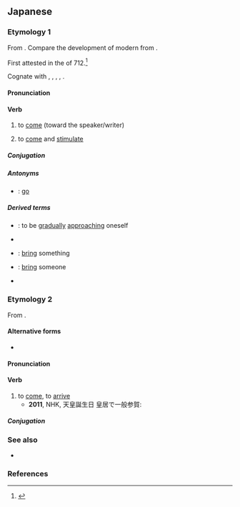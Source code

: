 ==Japanese==

===Etymology 1===
{{ja-kanjitab|く|yomi=kun}}
From {{inh|ja|ojp|sort=くる|来|tr=ku}}.  Compare the development of modern {{ja-r|する}} from {{cog|ojp|す}}.

First attested in the ''{{w|Kojiki}}'' of 712.<ref name="KDJ">{{R:Kokugo Dai Jiten}}</ref>

Cognate with {{cog|xug|来ん|tr=sun}}, {{cog|mvi|来|tr=ksï}}, {{cog|ryu|来ーん|tr=chuun}}, {{cog|rys|来ん|tr=kïn}}, {{cog|yoi|来ん|tr=kun}}.

====Pronunciation====
{{ja-pron|くる|acc=1|acc_ref=DJR,SMK5,NHK}}
{{ja-ojad}}

====Verb====
{{ja-verb|くる|type=kuru|tr=intrans}}

# {{defdate|from 712}} to [[come]] (toward the speaker/writer)
#: {{ja-usex|[[お客さん]]が[[あまり]]'''来ない'''[[お店]]|お-きゃく-さん が あまり '''こない''' お-みせ|a shop that does not see many visitors}}
# {{defdate|from 1908}} {{lb|ja|specifically|of a sensation}} to [[come]] and [[stimulate]]
#: {{ja-usex|[[心]]に'''来る'''[[悲しい|悲し]]さ|こころ に '''くる''' かなしさ|sadness that '''strikes''' the heart}}
#: {{ja-usex|[[喉]]に'''来る'''[[辛い|辛]]さ|のど に '''くる''' からさ|spiciness that '''assaults''' the throat}}

=====Conjugation=====
{{ja-kuru|||}}
{{ja-conj-bungo||irreg-k|sik=}}

=====Antonyms=====
* {{ja-r|行く|いく}}: {{qualifier|[[verb]]}} [[go]]

=====Derived terms=====
* {{ja-r|-て くる}}: {{qualifier|[[suffix]]}} to be [[gradually]] [[approaching]] oneself
* {{ja-r|迫り来る|せまりくる}}
* {{ja-r|持って来る|もって くる}}: {{qualifier|[[verb]]}} [[bring]] something
* {{ja-r|連れて来る|つれて くる}}: {{qualifier|[[verb]]}} [[bring]] someone
* {{ja-r|来る日|くるひ}}

===Etymology 2===
{{ja-kanjitab|きた|yomi=kun}}
{{ja-vp|来す|来る|きたす|きたる}}
From {{ja-compound|来|き|pos1=continuative form of etymology 1|linkto1=来る|至る|いたる}}.

====Alternative forms====
* {{ja-l|来たる}}

====Pronunciation====
{{ja-pron|きたる|acc=2|acc_ref=SMK2|acc2=0|acc2_ref=SMK2}}

====Verb====
{{ja-verb|type=1|tr=intrans|きたる}}

# to [[come]], to [[arrive]]
#* '''2011''', NHK, 天皇誕生日 皇居で一般参賀:
#*: {{ja-usex|'''来る'''年が皆さん一人びとりにとり、よい年であるよう祈っています。|'''きたる''' とし が みな-さん ひとりびとり に とり、 よい とし で ある よう いのって います。|I pray that '''next''' year [the '''coming''' year] will be a good year for each of you.}}

=====Conjugation=====
{{ja-go-ru|きた}}
{{ja-conj-bungo|きた|4-r}}

===See also===
* {{ja-r|来す|きたす}}

===References===
<references/>